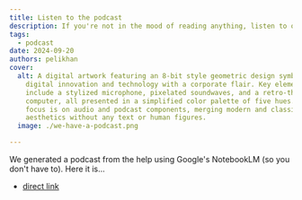 ```yaml
---
title: Listen to the podcast
description: If you're not in the mood of reading anything, listen to our podcast.
tags:
  - podcast
date: 2024-09-20
authors: pelikhan
cover:
  alt: A digital artwork featuring an 8-bit style geometric design symbolizing
    digital innovation and technology with a corporate flair. Key elements
    include a stylized microphone, pixelated soundwaves, and a retro-themed
    computer, all presented in a simplified color palette of five hues. The
    focus is on audio and podcast components, merging modern and classic tech
    aesthetics without any text or human figures.
  image: ./we-have-a-podcast.png

---
```



We generated a podcast from the help using Google's NotebookLM (so you don't have to). Here it is...

<AudioPlayer src="/genaiscript/podcasts/overview.wav" />

-   [direct link](/genaiscript/podcasts/overview.wav)
